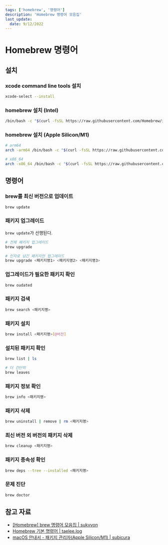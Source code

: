 ```yaml
---
tags: ['homebrew', '명령어']
description: 'Homebrew 명령어 모음집'
last_update:
  date: 9/12/2022
---
```


# Homebrew 명령어

## 설치

### xcode command line tools 설치

```bash
xcode-select --install
```

### homebrew 설치 (Intel)

```bash
/bin/bash -c "$(curl -fsSL https://raw.githubusercontent.com/Homebrew/install/HEAD/install.sh)"
```

### homebrew 설치 (Apple Silicon/M1)

```bash showLineNumbers
# arm64
arch -arm64 /bin/bash -c "$(curl -fsSL https://raw.githubusercontent.com/Homebrew/install/master/install.sh)"

# x86_64
arch -x86_64 /bin/bash -c "$(curl -fsSL https://raw.githubusercontent.com/Homebrew/install/master/install.sh)"
```

## 명령어

### brew를 최신 버전으로 업데이트

```bash showLineNumbers
brew update
```

### 패키지 업그레이드

`brew update`가 선행된다.

```bash showLineNumbers
# 전체 패키지 업그레이드
brew upgrade

# 인자로 넘긴 패키지만 업그레이드
brew upgrade <패키지명1> <패키지명2> <패키지명3>
```

### 업그레이드가 필요한 패키지 확인

```bash showLineNumbers
brew oudated
```

### 패키지 검색

```bash showLineNumbers
brew search <패키지명>
```

### 패키지 설치

```bash showLineNumbers
brew install <패키지명>[@버전]
```

### 설치된 패키지 확인

```bash showLineNumbers
brew list | ls

# 더 간단히
brew leaves
```

### 패키지 정보 확인

```bash showLineNumbers
brew info <패키지명>
```

### 패키지 삭제

```bash showLineNumbers
brew uninstall | remove | rm <패키지명>
```

### 최신 버전 외 버전의 패키지 삭제

```bash showLineNumbers
brew cleanup <패키지명>
```

### 패키지 종속성 확인

```bash showLineNumbers
brew deps --tree --installed <패키지명>
```

### 문제 진단

```bash showLineNumbers
brew doctor
```

## 참고 자료

- [[Homebrew] brew 명령어 모음집 | sukvvon](https://sukvvon.tistory.com/7)
- [Homebrew 기본 명령어 | taelee.log](https://velog.io/@taelee/brew-%EA%B0%84%EB%8B%A8-%EB%AA%85%EB%A0%B9%EC%96%B4)
- [macOS 안내서 - 패키지 관리자(Apple Silicon/M1) | subicura](https://subicura.com/mac/dev/apple-silicon.html)